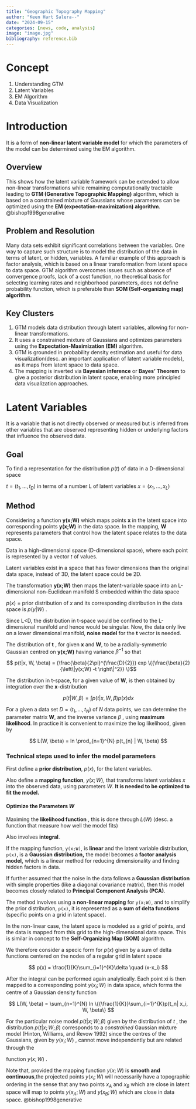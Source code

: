 ```yaml
---
title: "Geographic Topography Mapping"
author: "Keen Hart Salera--"
date: "2024-09-15"
categories: [news, code, analysis]
image: "image.jpg"
bibliography: reference.bib
---
```


# Concept

1.  Understanding GTM
2.  Latent Variables
3.  EM Algorithm
4.  Data Visualization

# Introduction

It is a form of **non-linear latent variable model** for which the parameters of the model can be determined using the EM algorithm.

## Overview

This shows how the latent variable framework can be extended to allow non-linear transformations while remaining computationally tractable leading to **GTM (Generative Topographic Mapping)** algorithm, which is based on a constrained mixture of Gaussians whose parameters can be optimized using the **EM (expectation-maximization) algorithm**. @bishop1998generative

## Problem and Resolution

Many data sets exhibit significant correlations between the variables. One way to capture such structure is to model the distribution of the data in terms of latent, or hidden, variables. A familiar example of this approach is factor analysis, which is based on a linear transformation from latent space to data space. GTM algorithm overcomes issues such as absence of convergence proofs, lack of a cost function, no theoretical basis for selecting learning rates and neighborhood parameters, does not define probability function, which is preferable than **SOM (Self-organizing map) algorithm**.

## Key Clusters

1.  GTM models data distribution through latent variables, allowing for non-linear transformations.
2.  It uses a constrained mixture of Gaussians and optimizes parameters using the **Expectation-Maximization (EM)** algorithm.
3.  GTM is grounded in probability density estimation and useful for data visualization(desc. an important application of latent variable models), as it maps from latent space to data space.
4.  The mapping is inverted via **Bayesian inference** or **Bayes' Theorem** to give a posterior distribution in latent space, enabling more principled data visualization approaches.

# Latent Variables

It is a variable that is not directly observed or measured but is inferred from other variables that are observed representing hidden or underlying factors that influence the observed data.

## Goal

To find a representation for the distribution $p(t)$ of data in a D-dimensional space

$t = (t_{1}, …, t_{D})$ in terms of a number L of latent variables $x = (x_{1}, … , x_{L})$

## Method

Considering a function **y(x;W)** which maps points **x** in the latent space into corresponding points **y(x;W)** in the data space. In the mapping, **W** represents parameters that control how the latent space relates to the data space.

Data in a high-dimensional space (D-dimensional space), where each point is represented by a vector $t$ of values.

Latent variables exist in a space that has fewer dimensions than the original data space, instead of 3D, the latent space could be 2D.

The transformation **y(x;W)** then maps the latent-variable space into an L-dimensional non-Euclidean manifold S embedded within the data space

$p(x)$ = prior distribution of $x$ and its corresponding distribution in the data space is $p(y|W)$ .

Since L\<D, the distribution in t-space would be confined to the L-dimensional manifold and hence would be singular. Now, the data only live on a lower dimensional manifold, **noise model** for the **t** vector is needed.

The distribution of **t** , for given **x** and **W**, to be a radially-symmetric Gaussian centred on **y(x;W)** having variance $\beta^{-1}$ so that

$$
p(t|x, W, \beta) = (\frac{\beta}{2\pi}^{\frac{D}{2}})  exp \{{\frac{\beta}{2}{\left\|y(x;W) -t  \right\|^2}} \}$$

The distribution in t-space, for a given value of **W**, is then obtained by integration over the **x**-distribution

$$
p(t|W, \beta) = \int p(t|x, W, \beta) p(x) dx
$$

For a given a data set $D = (t_{1}, … , t_{N} )$ of $N$ data points, we can determine the parameter matrix **W**, and the inverse variance $\beta$ , using **maximum likelihood**. In practice it is convenient to maximize the log likelihood, given by

$$
L(W, \beta) = ln \prod_{n=1}^{N} p(t_{n} | W, \beta)
$$

### Technical steps used to infer the model parameters

First define a **prior distribution**, $p(x)$, for the latent variables.

Also define a **mapping function**, $y(x;W)$, that transforms latent variables $x$ into the observed data, using parameters $W$. **It is needed to be optimized to fit the model.**

#### Optimize the Parameters $W$

Maximing the **likelihood function** , this is done through $L(W)$ (desc. a function that measure how well the model fits)

Also involves **integral**.

If the mapping function, `y(x;W)`, is **linear** and the latent variable distribution, `p(x)`, is a **Gaussian distribution,** the model becomes a **factor analysis model,** which is a linear method for reducing dimensionality and finding hidden factors in data.

If further assumed that the noise in the data follows a **Gaussian distribution** with simple properties (like a diagonal covariance matrix), then this model becomes closely related to **Principal Component Analysis (PCA)**.

The method involves using a **non-linear mapping** for `y(x;W)`, and to simplify the prior distribution, `p(x)`, it is represented as a **sum of delta functions** (specific points on a grid in latent space).

In the non-linear case, the latent space is modeled as a grid of points, and the data is mapped from this grid to the high-dimensional data space. This is similar in concept to the **Self-Organizing Map (SOM)** algorithm.

We therefore consider a specic form for $p(x)$ given by a sum of delta functions centered on the nodes of a regular grid in latent space

$$
p(x) = \frac{1}{K}\sum_{i=1}^{K}\delta \quad (x-x_i)
$$

After the integral can be performed again analytically. Each point xi is then mapped to a corresponding point $y(x_i ;W)$ in data space, which forms the centre of a Gaussian density function

$$
L(W, \beta) = \sum_{n=1}^{N} ln \{{\frac{1}{K}}\sum_{i=1}^{K}p(t_n| x_i, W, \beta\}
$$

For the particular noise model $p(t|x;W;\beta)$ given by the distribution of $t$ , the distribution $p(t|x;W;\beta)$ corresponds to a *constrained* Gaussian mixture model (Hinton, Williams, and Revow 1992) since the centres of the Gaussians, given by $y(x_i ;W)$ , cannot move independently but are related through the

function $y(x;W)$ .

Note that, provided the mapping function $y(x;W)$ is **smooth and continuous**,the projected points $y(x_i ;W)$ will necessarily have a topographic ordering in the sense that any two points $x_A$ and $x_B$ which are close in latent space will map to points $y(x_A;W)$ and $y(x_B ;W)$ which are close in data space. @bishop1998generative
